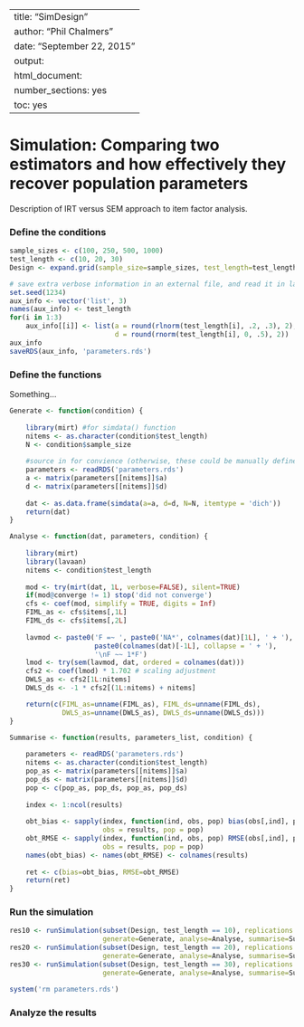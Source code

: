 %\VignetteIndexEntry{simTool}
%\VignetteEngine{knitr::knitr}
---
title: "SimDesign"
author: "Phil Chalmers"
date: "September 22, 2015"
output:
  html_document:
    number_sections: yes
    toc: yes
---

# Simulation: Comparing two estimators and how effectively they recover population parameters

Description of IRT versus SEM approach to item factor analysis.

### Define the conditions

```r
sample_sizes <- c(100, 250, 500, 1000)
test_length <- c(10, 20, 30)
Design <- expand.grid(sample_size=sample_sizes, test_length=test_length)

# save extra verbose information in an external file, and read it in later
set.seed(1234)
aux_info <- vector('list', 3)
names(aux_info) <- test_length
for(i in 1:3)
    aux_info[[i]] <- list(a = round(rlnorm(test_length[i], .2, .3), 2), 
                          d = round(rnorm(test_length[i], 0, .5), 2))
aux_info
saveRDS(aux_info, 'parameters.rds')
```

### Define the functions

Something...

```r
Generate <- function(condition) {
    
    library(mirt) #for simdata() function
    nitems <- as.character(condition$test_length)
    N <- condition$sample_size
        
    #source in for convience (otherwise, these could be manually define in the source code)
    parameters <- readRDS('parameters.rds')
    a <- matrix(parameters[[nitems]]$a)
    d <- matrix(parameters[[nitems]]$d)
    
    dat <- as.data.frame(simdata(a=a, d=d, N=N, itemtype = 'dich'))
    return(dat)
}

Analyse <- function(dat, parameters, condition) {
    
    library(mirt)
    library(lavaan)
    nitems <- condition$test_length
    
    mod <- try(mirt(dat, 1L, verbose=FALSE), silent=TRUE)
    if(mod@converge != 1) stop('did not converge')
    cfs <- coef(mod, simplify = TRUE, digits = Inf)
    FIML_as <- cfs$items[,1L]
    FIML_ds <- cfs$items[,2L]
    
    lavmod <- paste0('F =~ ', paste0('NA*', colnames(dat)[1L], ' + '), 
                     paste0(colnames(dat)[-1L], collapse = ' + '),
                     '\nF ~~ 1*F')
    lmod <- try(sem(lavmod, dat, ordered = colnames(dat)))
    cfs2 <- coef(lmod) * 1.702 # scaling adjustment
    DWLS_as <- cfs2[1L:nitems]
    DWLS_ds <- -1 * cfs2[(1L:nitems) + nitems]

    return(c(FIML_as=unname(FIML_as), FIML_ds=unname(FIML_ds), 
             DWLS_as=unname(DWLS_as), DWLS_ds=unname(DWLS_ds)))
}

Summarise <- function(results, parameters_list, condition) {
    
    parameters <- readRDS('parameters.rds')
    nitems <- as.character(condition$test_length)
    pop_as <- matrix(parameters[[nitems]]$a)
    pop_ds <- matrix(parameters[[nitems]]$d)
    pop <- c(pop_as, pop_ds, pop_as, pop_ds)
    
    index <- 1:ncol(results)
    
    obt_bias <- sapply(index, function(ind, obs, pop) bias(obs[,ind], pop[ind]),
                       obs = results, pop = pop)
    obt_RMSE <- sapply(index, function(ind, obs, pop) RMSE(obs[,ind], pop[ind]),
                       obs = results, pop = pop)
    names(obt_bias) <- names(obt_RMSE) <- colnames(results)
    
    ret <- c(bias=obt_bias, RMSE=obt_RMSE)
    return(ret)
}
```

### Run the simulation

```r
res10 <- runSimulation(subset(Design, test_length == 10), replications = 1000, verbose = FALSE, 
                       generate=Generate, analyse=Analyse, summarise=Summarise, parallel = TRUE)
res20 <- runSimulation(subset(Design, test_length == 20), replications = 1000, verbose = FALSE, 
                       generate=Generate, analyse=Analyse, summarise=Summarise, parallel = TRUE)
res30 <- runSimulation(subset(Design, test_length == 30), replications = 1000, verbose = FALSE, 
                       generate=Generate, analyse=Analyse, summarise=Summarise, parallel = TRUE)
```

```r
system('rm parameters.rds')
```

### Analyze the results
